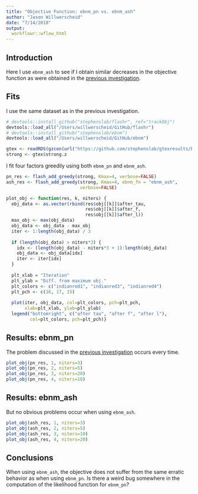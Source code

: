 ```yaml
---
title: "Objective Function: ebnm_pn vs. ebnm_ash"
author: "Jason Willwerscheid"
date: "7/14/2018"
output:
  workflowr::wflow_html
---
```


## Introduction

Here I use `ebnm_ash` to see if I obtain similar decreases in the objective function as were obtained in the [previous investigation](objective.html).

## Fits

I use the same dataset as in the previous investigation.

```r
# devtools::install_github("stephenslab/flashr", ref="trackObj")
devtools::load_all("/Users/willwerscheid/GitHub/flashr")
# devtools::install_github("stephenslab/ebnm")
devtools::load_all("/Users/willwerscheid/GitHub/ebnm")

gtex <- readRDS(gzcon(url("https://github.com/stephenslab/gtexresults/blob/master/data/MatrixEQTLSumStats.Portable.Z.rds?raw=TRUE")))
strong <- gtex$strong.z
```

I fit four factors greedily using both `ebnm_pn` and `ebnm_ash`.

```r
pn_res <- flash_add_greedy(strong, Kmax=4, verbose=FALSE)
ash_res <- flash_add_greedy(strong, Kmax=4, ebnm_fn = "ebnm_ash", 
                            verbose=FALSE)

plot_obj <- function(res, k, niters) {
  obj_data <- as.vector(rbind(res$obj[[k]]$after_tau,
                              res$obj[[k]]$after_f,
                              res$obj[[k]]$after_l))
  max_obj <- max(obj_data)
  obj_data <- obj_data - max_obj
  iter <- 1:length(obj_data) / 3
  
  if (length(obj_data) > niters*3) {
    idx <- (length(obj_data) - niters*3 + 1):length(obj_data)
    obj_data <- obj_data[idx]
    iter <- iter[idx]
  }
  
  plt_xlab = "Iteration"
  plt_ylab = "Diff. from maximum obj."
  plt_colors <- c("indianred1", "indianred3", "indianred4")
  plt_pch <- c(16, 17, 15)
  
  plot(iter, obj_data, col=plt_colors, pch=plt_pch,
       xlab=plt_xlab, ylab=plt_ylab)
  legend("bottomright", c("after tau", "after f", "after l"),
         col=plt_colors, pch=plt_pch)}
```

## Results: ebnm_pn

The problem discussed in the [previous investigation](objective.html) occurs every time.

```r
plot_obj(pn_res, 1, niters=3)
plot_obj(pn_res, 2, niters=5)
plot_obj(pn_res, 3, niters=20)
plot_obj(pn_res, 4, niters=10)
```

## Results: ebnm_ash

But no obvious problems occur when using `ebnm_ash`.

```r
plot_obj(ash_res, 1, niters=3)
plot_obj(ash_res, 2, niters=5)
plot_obj(ash_res, 3, niters=10)
plot_obj(ash_res, 4, niters=20)
```

## Conclusions

When using `ebnm_ash`, the objective does not suffer from the same erratic behavior as when using `ebnm_pn`. Is there a weird bug somewhere in the computation of the likelihood function for `ebnm_pn`?
